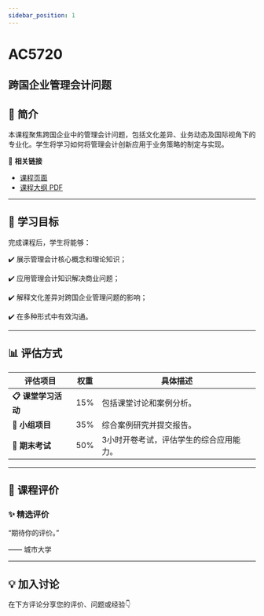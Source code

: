 ```yaml
---
sidebar_position: 1
---
```


# AC5720
## 跨国企业管理会计问题

## **📘 简介**
本课程聚焦跨国企业中的管理会计问题，包括文化差异、业务动态及国际视角下的专业化。学生将学习如何将管理会计创新应用于业务策略的制定与实现。

🔗 **相关链接**
- [课程页面](https://www.cityu.edu.hk/catalogue/pg/202425/course/AC5720.htm)
- [课程大纲 PDF](https://www.cityu.edu.hk/catalogue/pg/202425/course/AC5720.pdf)

---

## **🎯 学习目标**

完成课程后，学生将能够：


✔️ 展示管理会计核心概念和理论知识；

✔️ 应用管理会计知识解决商业问题；

✔️ 解释文化差异对跨国企业管理问题的影响；

✔️ 在多种形式中有效沟通。

---

## **📊 评估方式**

| **评估项目**            | **权重** | **具体描述**                                                                                     |
|-------------------------|---------|-----------------------------------------------------------------------------------------------|
| **📋 课堂学习活动**       | 15%     | 包括课堂讨论和案例分析。                                                                        |
| **📝 小组项目**          | 35%     | 综合案例研究并提交报告。                                                                        |
| **🎤 期末考试**          | 50%     | 3小时开卷考试，评估学生的综合应用能力。                                                         |

---

## **💬 课程评价**

### ✨ **精选评价**
<div className={commentStyles.commentBox}>
    <p className={commentStyles.commentText}>
        “期待你的评价。”
    </p>
    <p className={commentStyles.commentAuthor}>—— 城市大学</p>
</div>

---

## **💡 加入讨论**

在下方评论分享您的评价、问题或经验👇
<Utterances />